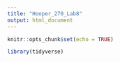 ```yaml
---
title: "Hooper_270_Lab8"
output: html_document
---
```


```r
knitr::opts_chunk$set(echo = TRUE)
```

```r

library(tidyverse)

```

